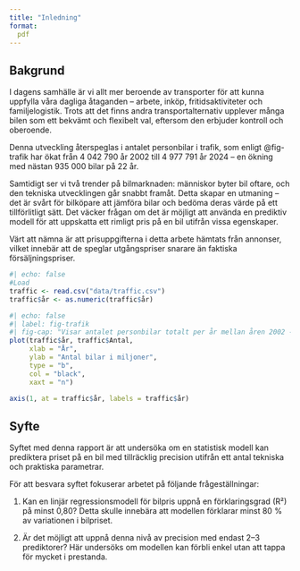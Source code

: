 ```yaml
---
title: "Inledning"
format:
  pdf
---
```

\pagenumbering{arabic}

## Bakgrund
I dagens samhälle är vi allt mer beroende av transporter för att kunna uppfylla våra dagliga åtaganden – arbete, inköp, fritidsaktiviteter och familjelogistik. Trots att det finns andra transportalternativ upplever många bilen som ett bekvämt och flexibelt val, eftersom den erbjuder kontroll och oberoende.

Denna utveckling återspeglas i antalet personbilar i trafik, som enligt @fig-trafik har ökat från 4 042 790 år 2002 till 4 977 791 år 2024 – en ökning med nästan 935 000 bilar på 22 år.

Samtidigt ser vi två trender på bilmarknaden: människor byter bil oftare, och den tekniska utvecklingen går snabbt framåt. Detta skapar en utmaning – det är svårt för bilköpare att jämföra bilar och bedöma deras värde på ett tillförlitligt sätt. Det väcker frågan om det är möjligt att använda en prediktiv modell för att uppskatta ett rimligt pris på en bil utifrån vissa egenskaper.

Värt att nämna är att prisuppgifterna i detta arbete hämtats från annonser, vilket innebär att de speglar utgångspriser snarare än faktiska försäljningspriser.

```r
#| echo: false
#Load
traffic <- read.csv("data/traffic.csv")
traffic$år <- as.numeric(traffic$år)
```

```r
#| echo: false
#| label: fig-trafik
#| fig-cap: "Visar antalet personbilar totalt per år mellan åren 2002 - 2024."
plot(traffic$år, traffic$Antal,
     xlab = "År",
     ylab = "Antal bilar i miljoner",
     type = "b",
     col = "black",
     xaxt = "n")

axis(1, at = traffic$år, labels = traffic$år)
```

## Syfte
Syftet med denna rapport är att undersöka om en statistisk modell kan prediktera priset på en bil med tillräcklig precision utifrån ett antal tekniska och praktiska parametrar.

För att besvara syftet fokuserar arbetet på följande frågeställningar:

1.	Kan en linjär regressionsmodell för bilpris uppnå en förklaringsgrad (R²) på minst 0,80? Detta skulle innebära att modellen förklarar minst 80 % av variationen i bilpriset.

2.	Är det möjligt att uppnå denna nivå av precision med endast 2–3 prediktorer?
Här undersöks om modellen kan förbli enkel utan att tappa för mycket i prestanda.

